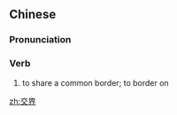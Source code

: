 ==Chinese==
{{zh-forms}}

===Pronunciation===
{{zh-pron
|m=jiāojiè
|c=gaau1 gaai3
|h=pfs=kâu-kie
|mn=kau-kài
|cat=v
}}

===Verb===
{{zh-verb}}

# to share a common border; to border on

[[zh:交界]]